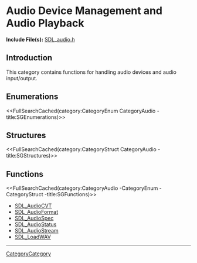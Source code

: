 
= Audio Device Management and Audio Playback =

'''Include File(s):'''  [https://github.com/libsdl-org/SDL/blob/SDL2/include/SDL_audio.h SDL_audio.h]


== Introduction ==

This category contains functions for handling audio devices and audio input/output.

== Enumerations ==
<<FullSearchCached(category:CategoryEnum CategoryAudio -title:SGEnumerations)>>

== Structures ==
<<FullSearchCached(category:CategoryStruct CategoryAudio -title:SGStructures)>>

== Functions ==
<<FullSearchCached(category:CategoryAudio -CategoryEnum -CategoryStruct -title:SGFunctions)>>

<!-- BEGIN CATEGORY LIST -->
* [[SDL_AudioCVT]]
* [[SDL_AudioFormat]]
* [[SDL_AudioSpec]]
* [[SDL_AudioStatus]]
* [[SDL_AudioStream]]
* [[SDL_LoadWAV]]
<!-- END CATEGORY LIST -->
----
[[CategoryCategory]]
